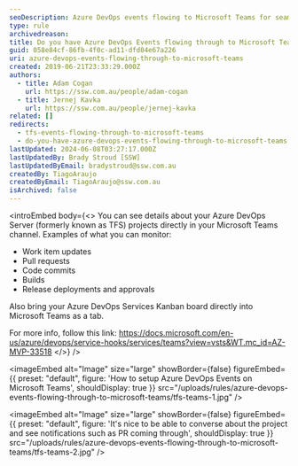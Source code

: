 ```yaml
---
seoDescription: Azure DevOps events flowing to Microsoft Teams for seamless project monitoring and collaboration.
type: rule
archivedreason:
title: Do you have Azure DevOps Events flowing through to Microsoft Teams?
guid: 058e84cf-86fb-4f0c-ad11-dfd04e67a226
uri: azure-devops-events-flowing-through-to-microsoft-teams
created: 2019-06-21T23:33:29.000Z
authors:
  - title: Adam Cogan
    url: https://ssw.com.au/people/adam-cogan
  - title: Jernej Kavka
    url: https://ssw.com.au/people/jernej-kavka
related: []
redirects:
  - tfs-events-flowing-through-to-microsoft-teams
  - do-you-have-azure-devops-events-flowing-through-to-microsoft-teams
lastUpdated: 2024-06-08T03:27:17.000Z
lastUpdatedBy: Brady Stroud [SSW]
lastUpdatedByEmail: bradystroud@ssw.com.au
createdBy: TiagoAraujo
createdByEmail: TiagoAraujo@ssw.com.au
isArchived: false
---
```


<introEmbed
  body={<>
You can see details about your Azure DevOps Server (formerly known as TFS) projects directly in your Microsoft Teams channel. Examples of what you can monitor:

* Work item updates
* Pull requests
* Code commits
* Builds
* Release deployments and approvals

Also bring your Azure DevOps Services Kanban board directly into Microsoft Teams as a tab.

For more info, follow this link: <https://docs.microsoft.com/en-us/azure/devops/service-hooks/services/teams?view=vsts&WT.mc_id=AZ-MVP-33518>
  </>}
/>

<imageEmbed
  alt="Image"
  size="large"
  showBorder={false}
  figureEmbed={{
    preset: "default",
    figure: 'How to setup Azure DevOps Events on Microsoft Teams',
    shouldDisplay: true
  }}
  src="/uploads/rules/azure-devops-events-flowing-through-to-microsoft-teams/tfs-teams-1.jpg"
/>


<imageEmbed
  alt="Image"
  size="large"
  showBorder={false}
  figureEmbed={{
    preset: "default",
    figure: 'It\'s nice to be able to converse about the project and see notifications such as PR coming through',
    shouldDisplay: true
  }}
  src="/uploads/rules/azure-devops-events-flowing-through-to-microsoft-teams/tfs-teams-2.jpg"
/>
